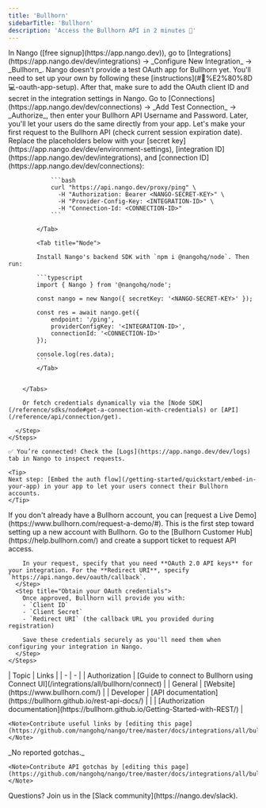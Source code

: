 ```yaml
---
title: 'Bullhorn'
sidebarTitle: 'Bullhorn'
description: 'Access the Bullhorn API in 2 minutes 💨'
---
```


<Tabs>
  <Tab title="🚀 Quickstart">
    <Steps>
      <Step title="Create an integration">
        In Nango ([free signup](https://app.nango.dev)), go to [Integrations](https://app.nango.dev/dev/integrations) -> _Configure New Integration_ -> _Bullhorn_. Nango doesn't provide a test OAuth app for Bullhorn yet. You'll need to set up your own by following these [instructions](#🧑%E2%80%8D💻-oauth-app-setup). After that, make sure to add the OAuth client ID and secret in the integration settings in Nango.
      </Step>
      <Step title="Authorize Bullhorn">
        Go to [Connections](https://app.nango.dev/dev/connections) -> _Add Test Connection_ -> _Authorize_, then enter your Bullhorn API Username and Password. Later, you'll let your users do the same directly from your app.
      </Step>
      <Step title="Call the Bullhorn API">
        Let's make your first request to the Bullhorn API (check current session expiration date). Replace the placeholders below with your [secret key](https://app.nango.dev/dev/environment-settings), [integration ID](https://app.nango.dev/dev/integrations), and [connection ID](https://app.nango.dev/dev/connections):
        <Tabs>
            <Tab title="cURL">

                ```bash
                curl "https://api.nango.dev/proxy/ping" \
                  -H "Authorization: Bearer <NANGO-SECRET-KEY>" \
                  -H "Provider-Config-Key: <INTEGRATION-ID>" \
                  -H "Connection-Id: <CONNECTION-ID>"
                ```

            </Tab>

            <Tab title="Node">

            Install Nango's backend SDK with `npm i @nangohq/node`. Then run:

            ```typescript
            import { Nango } from '@nangohq/node';

            const nango = new Nango({ secretKey: '<NANGO-SECRET-KEY>' });

            const res = await nango.get({
                endpoint: '/ping',
                providerConfigKey: '<INTEGRATION-ID>',
                connectionId: '<CONNECTION-ID>'
            });

            console.log(res.data);
            ```
            </Tab>


        </Tabs>

        Or fetch credentials dynamically via the [Node SDK](/reference/sdks/node#get-a-connection-with-credentials) or [API](/reference/api/connection/get).

      </Step>
    </Steps>

    ✅ You’re connected! Check the [Logs](https://app.nango.dev/dev/logs) tab in Nango to inspect requests.

    <Tip>
    Next step: [Embed the auth flow](/getting-started/quickstart/embed-in-your-app) in your app to let your users connect their Bullhorn accounts.
    </Tip>
  </Tab>
  <Tab title="🧑‍💻 OAuth app setup">
   <Steps>
      <Step title="Create a Bullhorn account">
        If you don't already have a Bullhorn account, you can [request a Live Demo](https://www.bullhorn.com/request-a-demo/#). This is the first step toward setting up a new account with Bullhorn.
      </Step>
      <Step title="Obtain Client Credentials">
        Go to the [Bullhorn Customer Hub](https://help.bullhorn.com/) and create a support ticket to request API access. 

        In your request, specify that you need **OAuth 2.0 API keys** for your integration. For the **Redirect URI**, specify `https://api.nango.dev/oauth/callback`.
      </Step>
      <Step title="Obtain your OAuth credentials">
        Once approved, Bullhorn will provide you with:
        - `Client ID`
        - `Client Secret`
        - `Redirect URI` (the callback URL you provided during registration)

        Save these credentials securely as you'll need them when configuring your integration in Nango.
      </Step>
    </Steps>
  </Tab>
  <Tab title="🔗 Useful links">
    | Topic | Links |
    | - | - |
    | Authorization | [Guide to connect to Bullhorn using Connect UI](/integrations/all/bullhorn/connect) |
    | General | [Website](https://www.bullhorn.com/) |
    | Developer | [API documentation](https://bullhorn.github.io/rest-api-docs/) |
    | | [Authorization documentation](https://bullhorn.github.io/Getting-Started-with-REST/) |

    <Note>Contribute useful links by [editing this page](https://github.com/nangohq/nango/tree/master/docs/integrations/all/bullhorn.mdx)</Note>
  </Tab>
  <Tab title="🚨 API gotchas">
    _No reported gotchas._

    <Note>Contribute API gotchas by [editing this page](https://github.com/nangohq/nango/tree/master/docs/integrations/all/bullhorn.mdx)</Note>
  </Tab>
</Tabs>

<Info>
    Questions? Join us in the [Slack community](https://nango.dev/slack).
</Info>